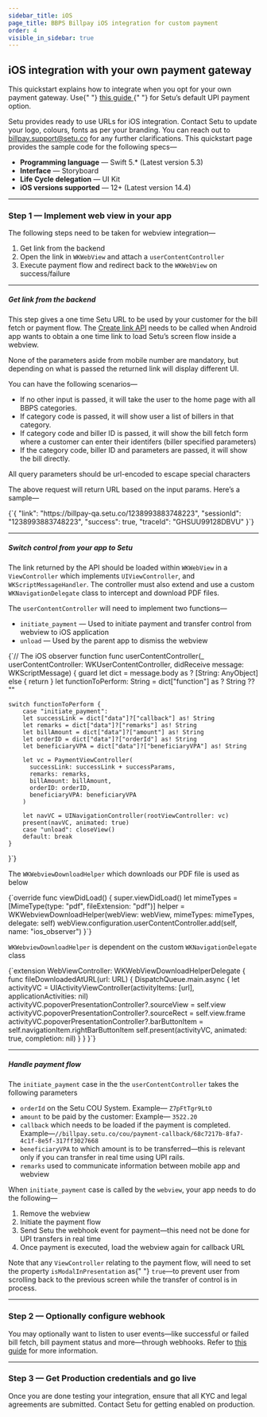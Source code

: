 ```yaml
---
sidebar_title: iOS
page_title: BBPS Billpay iOS integration for custom payment
order: 4
visible_in_sidebar: true
---
```


## iOS integration with your own payment gateway

<Callout type="tip">
  This quickstart explains how to integrate when you opt for your own payment
  gateway. Use{" "}
  <a href="/payments/billpay/quickstart/iOS" target="_blank">
    this guide
  </a>{" "}
  for Setu’s default UPI payment option.
</Callout>

<br />

Setu provides ready to use URLs for iOS integration. Contact Setu to update your logo, colours, fonts as per your branding. You can reach out to <a href="">billpay.support@setu.co</a> for any further clarifications. This quickstart page provides the sample code for the following specs—

- **Programming language** — Swift 5.\* (Latest version 5.3)
- **Interface** — Storyboard
- **Life Cycle delegation** — UI Kit
- **iOS versions supported** — 12+ (Latest version 14.4)

<hr class="primary" />

### Step 1 — Implement web view in your app

The following steps need to be taken for webview integration—

1. Get link from the backend
2. Open the link in `WKWebView` and attach a `userContentController`
3. Execute payment flow and redirect back to the `WKWebView` on success/failure

<hr class="tertiary" />

##### Get link from the backend

This step gives a one time Setu URL to be used by your customer for the bill fetch or payment flow. The <a href="/payments/billpay/api-reference/white-label#/category~Link_Generation/operation~EtherealLinkRequest" target="_blank">Create link API</a> needs to be called when Android app wants to obtain a one time link to load Setu’s screen flow inside a webview.

<Callout type="tip">
  None of the parameters aside from mobile number are mandatory, but depending
  on what is passed the returned link will display different UI.
</Callout>

<br />

You can have the following scenarios—

- If no other input is passed, it will take the user to the home page with all BBPS categories.
- If category code is passed, it will show user a list of billers in that category.
- If category code and biller ID is passed, it will show the bill fetch form where a customer can enter their identifers (biller specified parameters)
- If the category code, biller ID and parameters are passed, it will show the bill directly.

<Callout type="warning">
  All query parameters should be url-encoded to escape special characters
</Callout>

The above request will return URL based on the input params. Here’s a sample—

<CodeBlockWithCopy language="json">
  {`{
  "link": "https://billpay-qa.setu.co/1238993883748223",
  "sessionId": "1238993883748223",
  "success": true,
  "traceId": "GHSUU99128DBVU"
}`}
</CodeBlockWithCopy>

<hr class="tertiary" />

##### Switch control from your app to Setu

The link returned by the API should be loaded within `WKWebView` in a `ViewController` which implements `UIViewController`, and `WKScriptMessageHandler`. The controller must also extend and use a custom `WKNavigationDelegate` class to intercept and download PDF files.

The `userContentController` will need to implement two functions—

- `initiate_payment` — Used to initiate payment and transfer control from webview to iOS application
- `unload` — Used by the parent app to dismiss the webview

<CodeBlockWithCopy language="bash">
{`// The iOS observer function
func userContentController(_ userContentController: WKUserContentController, didReceive message: WKScriptMessage) {
    guard let dict = message.body as ? [String: AnyObject]
    else {
        return
    }
    let functionToPerform: String = dict["function"] as ? String ?? ""
    
    switch functionToPerform {
        case "initiate_payment":
        let successLink = dict["data"]?["callback"] as! String
        let remarks = dict["data"]?["remarks"] as! String
        let billAmount = dict["data"]?["amount"] as! String
        let orderID = dict["data"]?["orderId"] as! String
        let beneficiaryVPA = dict["data"]?["beneficiaryVPA"] as! String
        
        let vc = PaymentViewController(
          successLink: successLink + successParams,
          remarks: remarks,
          billAmount: billAmount,
          orderID: orderID,
          beneficiaryVPA: beneficiaryVPA
        )
        
        let navVC = UINavigationController(rootViewController: vc)
        present(navVC, animated: true)
        case "unload": closeView()
        default: break
    }
}`}

</CodeBlockWithCopy>

The `WKWebviewDownloadHelper` which downloads our PDF file is used as below

<CodeBlockWithCopy language="bash">
  {`override func viewDidLoad() {
  super.viewDidLoad()
  let mimeTypes = [MimeType(type: "pdf", fileExtension: "pdf")]
  helper = WKWebviewDownloadHelper(webView: webView, mimeTypes: mimeTypes, delegate: self)
  webView.configuration.userContentController.add(self, name: "ios_observer")
}`}
</CodeBlockWithCopy>

`WKWebviewDownloadHelper` is dependent on the custom `WKNavigationDelegate` class

<CodeBlockWithCopy language="bash">
  {`extension WebViewController: WKWebViewDownloadHelperDelegate {
  func fileDownloadedAtURL(url: URL) {
    DispatchQueue.main.async {
      let activityVC = UIActivityViewController(activityItems: [url], applicationActivities: nil)
      activityVC.popoverPresentationController?.sourceView = self.view
      activityVC.popoverPresentationController?.sourceRect = self.view.frame
      activityVC.popoverPresentationController?.barButtonItem = self.navigationItem.rightBarButtonItem
      self.present(activityVC, animated: true, completion: nil)
    }
  }
}`}
</CodeBlockWithCopy>

<hr class="tertiary" />

##### Handle payment flow

The `initiate_payment` case in the the `userContentController` takes the following parameters

- `orderId` on the Setu COU System. Example— `Z7pFtTgr9LtO`
- `amount` to be paid by the customer: Example— `3522.20`
- `callback` which needs to be loaded if the payment is completed. Example—`//billpay.setu.co/cou/payment-callback/68c7217b-8fa7-4c1f-8e5f-317ff3027668`
- `beneficiaryVPA` to which amount is to be transferred—this is relevant only if you can transfer in real time using UPI rails.
- `remarks` used to communicate information between mobile app and webview

When `initiate_payment` case is called by the `webview`, your app needs to do the following—

1. Remove the webview
2. Initiate the payment flow
3. Send Setu the webhook event for payment—this need not be done for UPI transfers in real time
4. Once payment is executed, load the webview again for callback URL

<Callout type="warning">
  Note that any <code>ViewController</code> relating to the payment flow, will
  need to set the property <code>isModalInPresentation</code> as{" "}
  <code>true</code>—to prevent user from scrolling back to the previous screen
  while the transfer of control is in process.
</Callout>

<hr class="primary" />

### Step 2 — Optionally configure webhook

You may optionally want to listen to user events—like successful or failed bill fetch, bill payment status and more—through webhooks. Refer to <a href="/payments/billpay/user-events" target="_blank">this guide</a> for more information.

<hr class="primary" />

### Step 3 — Get Production credentials and go live

Once you are done testing your integration, ensure that all KYC and legal agreements are submitted. Contact Setu for getting enabled on production.

<WasPageHelpful />
